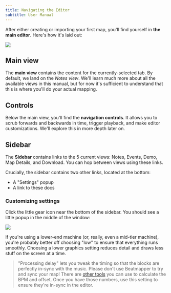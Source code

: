 ```yaml
---
title: Navigating the Editor
subtitle: User Manual
---
```



After either creating or importing your first map, you'll find yourself in **the main editor**. Here's how it's laid out:

![](../images/annotated-view.png)

## Main view

The **main view** contains the content for the currently-selected tab. By default, we land on the _Notes view_. We'll learn much more about all the available views in this manual, but for now it's sufficient to understand that this is where you'll do your actual mapping.

## Controls

Below the main view, you'll find the **navigation controls**. It allows you to scrub forwards and backwards in time, trigger playback, and make editor customizations. We'll explore this in more depth later on.

## Sidebar

The **Sidebar** contains links to the 5 current views: Notes, Events, Demo, Map Details, and Download. You can hop between views using these links.

Crucially, the sidebar contains two other links, located at the bottom:

- A "Settings" popup
- A link to these docs

### Customizing settings

Click the little gear icon near the bottom of the sidebar. You should see a little popup in the middle of the window:

![](../images/settings-modal.png)

If you're using a lower-end machine (or, really, even a mid-tier machine), you're probably better off choosing "low" to ensure that everything runs smoothly. Choosing a lower graphics setting reduces detail and draws less stuff on the screen at a time.

> "Processing delay" lets you tweak the timing so that the blocks are perfectly in-sync with the music. Please don't use Beatmapper to try and sync your map! There are [other tools](https://bsmg.wiki/mapping/basic-audio#sync-using-arrow-vortex) you can use to calculate the BPM and offset. Once you have those numbers, use this setting to ensure they're in-sync in the editor.

<PreviousNextBar currentPageId="navigating-the-editor" />
